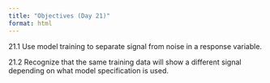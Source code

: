 ```yaml
---
title: "Objectives (Day 21)"
format: html
---
```


21.1 Use model training to separate signal from noise in a response variable. 

21.2 Recognize that the same training data will show a different signal depending on what model specification is used. 


